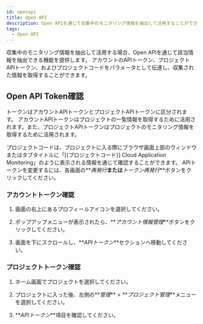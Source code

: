 ```yaml
---
id: openapi
title: Open API
description: Open APIを通じて収集中のモニタリング情報を抽出して活用することができます。
tags:
  - Open API
---
```


収集中のモニタリング情報を抽出して活用する場合、Open APIを通じて該当情報を抽出できる機能を提供します。 アカウントのAPIトークン、プロジェクトAPIトークン、およびプロジェクトコードをパラメータとして伝達し、収集された情報を取得することができます。

## Open API Token確認

トークンはアカウントAPIトークンとプロジェクトAPIトークンに区分されます。 アカウントAPIトークンはプロジェクトの一覧情報を取得するために活用されます。また、プロジェクトAPIトークンはプロジェクトのモニタリング情報を取得するために活用されます。

プロジェクトコードは、プロジェクトに入る際にブラウザ画面上部のウィンドウまたはタブタイトルに「[{プロジェクトコード}] Cloud Application Monitoring」のように表示される情報を通じて確認することができます。 APIトークンを変更するには、各画面の**_再発行_**または**_トークン再発行_**ボタンをクリックしてください。

### アカウントトークン確認

1.  画面の右上にあるプロフィールアイコンを選択してください。

2.  ポップアップメニューが表示されたら、**_アカウント情報管理_**ボタンをクリックしてください。

3.  画面を下にスクロールし、**_APIトークン_**セクションへ移動してください。

### プロジェクトトークン確認

1.  ホーム画面でプロジェクトを選択してください。 

2.  プロジェクトに入った後、左側の**_管理_** > **_プロジェクト管理_**メニューを選択してください。

3.  **_APIトークン_**項目を確認してください。
